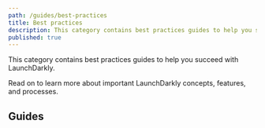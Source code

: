 ```yaml
---
path: /guides/best-practices
title: Best practices
description: This category contains best practices guides to help you succeed with LaunchDarkly.
published: true
---
```


This category contains best practices guides to help you succeed with LaunchDarkly.

Read on to learn more about important LaunchDarkly concepts, features, and processes.

## Guides

<ChildPageList path="/guides/best-practices" />
